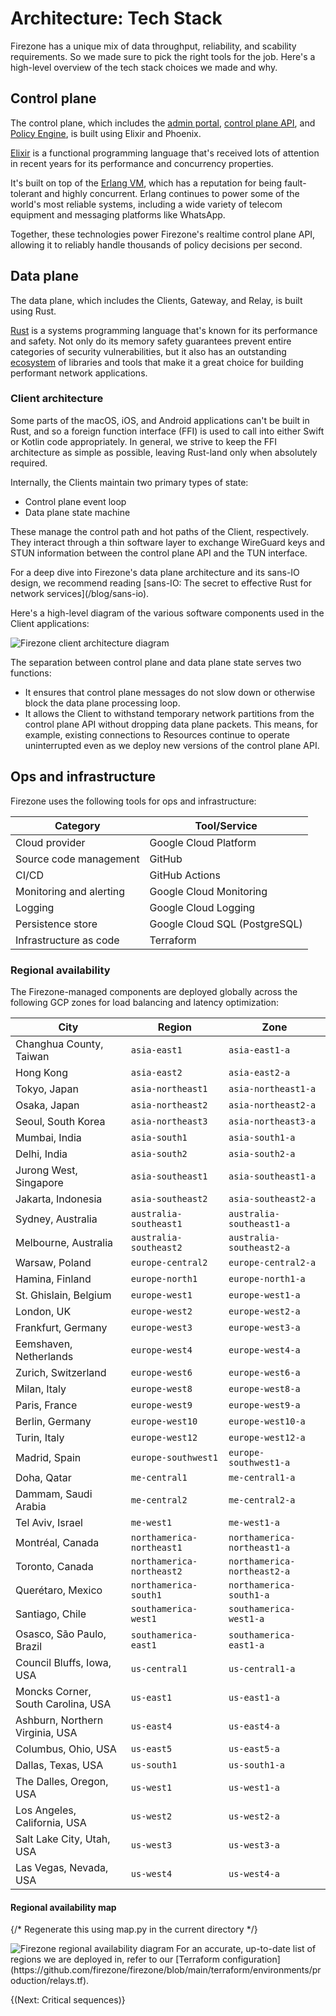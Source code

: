 
# Architecture: Tech Stack

Firezone has a unique mix of data throughput, reliability, and scability
requirements. So we made sure to pick the right tools for the job. Here's a
high-level overview of the tech stack choices we made and why.

## Control plane

The control plane, which includes the
[admin portal](/kb/architecture/core-components#admin-portal),
[control plane API](/kb/architecture/core-components#control-plane-api), and
[Policy Engine](/kb/architecture/core-components#policy-engine), is built using
Elixir and Phoenix.

[Elixir](https://www.elixir-lang.org) is a functional programming language
that's received lots of attention in recent years for its performance and
concurrency properties.

It's built on top of the [Erlang VM](https://www.erlang.org/), which has a
reputation for being fault-tolerant and highly concurrent. Erlang continues to
power some of the world's most reliable systems, including a wide variety of
telecom equipment and messaging platforms like WhatsApp.

Together, these technologies power Firezone's realtime control plane API,
allowing it to reliably handle thousands of policy decisions per second.

## Data plane

The data plane, which includes the Clients, Gateway, and Relay, is built using
Rust.

[Rust](https://www.rust-lang.org) is a systems programming language that's known
for its performance and safety. Not only do its memory safety guarantees prevent
entire categories of security vulnerabilities, but it also has an outstanding
[ecosystem](https://www.crates.io) of libraries and tools that make it a great
choice for building performant network applications.

### Client architecture

Some parts of the macOS, iOS, and Android applications can't be built in Rust,
and so a foreign function interface (FFI) is used to call into either Swift or
Kotlin code appropriately. In general, we strive to keep the FFI architecture as
simple as possible, leaving Rust-land only when absolutely required.

Internally, the Clients maintain two primary types of state:

- Control plane event loop
- Data plane state machine

These manage the control path and hot paths of the Client, respectively. They
interact through a thin software layer to exchange WireGuard keys and STUN
information between the control plane API and the TUN interface.

<Alert color="warning">
  For a deep dive into Firezone's data plane architecture and its sans-IO
  design, we recommend reading [sans-IO: The secret to effective Rust for
  network services](/blog/sans-io).
</Alert>

Here's a high-level diagram of the various software components used in the
Client applications:

<Link
  target="_blank"
  href="/images/kb/architecture/tech-stack/client-architecture.svg"
>
  <Image
    src="/images/kb/architecture/tech-stack/client-architecture.svg"
    alt="Firezone client architecture diagram"
    width={1200}
    height={1200}
  />
</Link>

The separation between control plane and data plane state serves two functions:

- It ensures that control plane messages do not slow down or otherwise block the
  data plane processing loop.
- It allows the Client to withstand temporary network partitions from the
  control plane API without dropping data plane packets. This means, for
  example, existing connections to Resources continue to operate uninterrupted
  even as we deploy new versions of the control plane API.

## Ops and infrastructure

Firezone uses the following tools for ops and infrastructure:

| Category                | Tool/Service                  |
| ----------------------- | ----------------------------- |
| Cloud provider          | Google Cloud Platform         |
| Source code management  | GitHub                        |
| CI/CD                   | GitHub Actions                |
| Monitoring and alerting | Google Cloud Monitoring       |
| Logging                 | Google Cloud Logging          |
| Persistence store       | Google Cloud SQL (PostgreSQL) |
| Infrastructure as code  | Terraform                     |

### Regional availability

The Firezone-managed components are deployed globally across the following GCP
zones for load balancing and latency optimization:

| City                               | Region                    | Zone                        |
| ---------------------------------- | ------------------------- | --------------------------- |
| Changhua County, Taiwan            | `asia-east1`              | `asia-east1-a`              |
| Hong Kong                          | `asia-east2`              | `asia-east2-a`              |
| Tokyo, Japan                       | `asia-northeast1`         | `asia-northeast1-a`         |
| Osaka, Japan                       | `asia-northeast2`         | `asia-northeast2-a`         |
| Seoul, South Korea                 | `asia-northeast3`         | `asia-northeast3-a`         |
| Mumbai, India                      | `asia-south1`             | `asia-south1-a`             |
| Delhi, India                       | `asia-south2`             | `asia-south2-a`             |
| Jurong West, Singapore             | `asia-southeast1`         | `asia-southeast1-a`         |
| Jakarta, Indonesia                 | `asia-southeast2`         | `asia-southeast2-a`         |
| Sydney, Australia                  | `australia-southeast1`    | `australia-southeast1-a`    |
| Melbourne, Australia               | `australia-southeast2`    | `australia-southeast2-a`    |
| Warsaw, Poland                     | `europe-central2`         | `europe-central2-a`         |
| Hamina, Finland                    | `europe-north1`           | `europe-north1-a`           |
| St. Ghislain, Belgium              | `europe-west1`            | `europe-west1-a`            |
| London, UK                         | `europe-west2`            | `europe-west2-a`            |
| Frankfurt, Germany                 | `europe-west3`            | `europe-west3-a`            |
| Eemshaven, Netherlands             | `europe-west4`            | `europe-west4-a`            |
| Zurich, Switzerland                | `europe-west6`            | `europe-west6-a`            |
| Milan, Italy                       | `europe-west8`            | `europe-west8-a`            |
| Paris, France                      | `europe-west9`            | `europe-west9-a`            |
| Berlin, Germany                    | `europe-west10`           | `europe-west10-a`           |
| Turin, Italy                       | `europe-west12`           | `europe-west12-a`           |
| Madrid, Spain                      | `europe-southwest1`       | `europe-southwest1-a`       |
| Doha, Qatar                        | `me-central1`             | `me-central1-a`             |
| Dammam, Saudi Arabia               | `me-central2`             | `me-central2-a`             |
| Tel Aviv, Israel                   | `me-west1`                | `me-west1-a`                |
| Montréal, Canada                   | `northamerica-northeast1` | `northamerica-northeast1-a` |
| Toronto, Canada                    | `northamerica-northeast2` | `northamerica-northeast2-a` |
| Querétaro, Mexico                  | `northamerica-south1`     | `northamerica-south1-a`     |
| Santiago, Chile                    | `southamerica-west1`      | `southamerica-west1-a`      |
| Osasco, São Paulo, Brazil          | `southamerica-east1`      | `southamerica-east1-a`      |
| Council Bluffs, Iowa, USA          | `us-central1`             | `us-central1-a`             |
| Moncks Corner, South Carolina, USA | `us-east1`                | `us-east1-a`                |
| Ashburn, Northern Virginia, USA    | `us-east4`                | `us-east4-a`                |
| Columbus, Ohio, USA                | `us-east5`                | `us-east5-a`                |
| Dallas, Texas, USA                 | `us-south1`               | `us-south1-a`               |
| The Dalles, Oregon, USA            | `us-west1`                | `us-west1-a`                |
| Los Angeles, California, USA       | `us-west2`                | `us-west2-a`                |
| Salt Lake City, Utah, USA          | `us-west3`                | `us-west3-a`                |
| Las Vegas, Nevada, USA             | `us-west4`                | `us-west4-a`                |

#### Regional availability map

{/* Regenerate this using map.py in the current directory */}

<Link
  target="_blank"
  href="/images/kb/architecture/tech-stack/regional-availability.png"
>
  <Image
    src="/images/kb/architecture/tech-stack/regional-availability.png"
    alt="Firezone regional availability diagram"
    className=""
    width={1200}
    height={1200}
  />
</Link>

<Alert color="info">
  For an accurate, up-to-date list of regions we are deployed in, refer to our
  [Terraform
  configuration](https://github.com/firezone/firezone/blob/main/terraform/environments/production/relays.tf).
</Alert>

{(<NextStep href="/kb/architecture/critical-sequences">Next: Critical
sequences</NextStep>)}

<SupportOptions />
